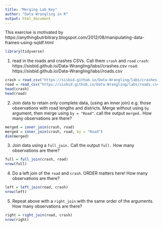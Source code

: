 ```yaml
---
title: "Merging Lab Key"
author: "Data Wrangling in R"
output: html_document
---
```


This exercise is motivated by https://anythingbutrbitrary.blogspot.com/2012/08/manipulating-data-frames-using-sqldf.html

```r
library(tidyverse)
```

1. read in the roads and crashes CSVs.  Call them `crash` and `road`
`crash`: https://sisbid.github.io/Data-Wrangling/labs//crashes.csv
`road`: https://sisbid.github.io/Data-Wrangling/labs//roads.csv

```r
crash = read_csv("https://sisbid.github.io/Data-Wrangling/labs/crashes.csv")
road = read_csv("https://sisbid.github.io/Data-Wrangling/labs/roads.csv")
head(crash)
head(road)
```


2. Join data to retain only complete data, (using an inner join) e.g. those observations with road lengths and districts.  Merge without using `by` argument, then merge using `by = "Road"`. call the output `merged.`  How many observations are there?

```r
merged = inner_join(crash, road)
merged = inner_join(crash, road, by = "Road")
dim(merged)
```

3. Join data using a `full_join.`  Call the output `full.`   How many observations are there?

```r
full = full_join(crash, road)
nrow(full)
```

4. Do a left join of the `road` and `crash`.  ORDER matters here!  How many observations are there?

```r
left = left_join(road, crash)
nrow(left)
```

5. Repeat above with a `right_join` with the same order of the arguments. How many observations are there?

```r
right = right_join(road, crash)
nrow(right)
```
